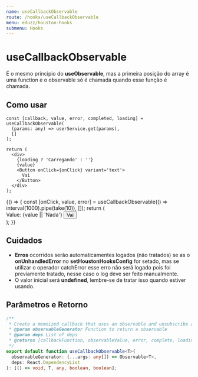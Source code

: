 ```yaml
---
name: useCallbackObservable
route: /hooks/useCallbackObservable
menu: eduzz/houston-hooks
submenu: Hooks
---
```






# useCallbackObservable

É o mesmo principio do **useObservable**, mas a primeira posição do array é uma function e o observable só é chamada quando
esse função é chamada.

## Como usar

```tsx
const [callback, value, error, completed, loading] = useCallbackObservable(
  (params: any) => userService.get(params),
  []
);

return (
  <div>
    {loading ? 'Carregando' : ''}
    {value}
    <Button onClick={onClick} variant='text'>
      Vai
    </Button>
  </div>
);
```

<Playground>
  {() => {
    const [onClick, value, error] = useCallbackObservable(() => interval(1000).pipe(take(10)), []);
    return (
      <div>
        <Typography>Value: {value || 'Nada'}</Typography>
        <Button onClick={onClick} variant='text'>
          Vai
        </Button>
      </div>
    );
  }}
</Playground>

## Cuidados

- **Erros** ocorridos serão automaticamentes logados (não tratados) se as o **onUnhandledError** no **setHoustonHooksConfig**
  for setado, mas se utilizar o operador catchError esse erro não será logado pois foi previamente tratado,
  nesse caso o log deve ser feito manualmente.
- O valor inicial será **undefined**, lembre-se de tratar isso quando estiver usando.

## Parâmetros e Retorno

```ts
/**
 * Create a memoized callback that uses an observable and unsubscribe automatically if component unmount
 * @param observableGenerator Function to return a observable
 * @param deps List of deps
 * @returns [callbackFunction, observableValue, error, complete, loading]
 */
export default function useCallbackObservable<T>(
  observableGenerator: (...args: any[]) => Observable<T>,
  deps: React.DependencyList
): [() => void, T, any, boolean, boolean];
```
